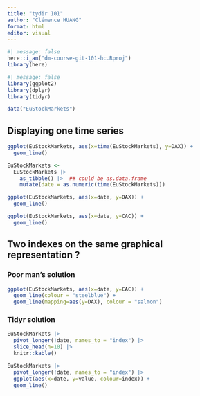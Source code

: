 ```yaml
---
title: "tydir 101"
author: "Clémence HUANG"
format: html
editor: visual
---
```

```r
#| message: false
here::i_am("dm-course-git-101-hc.Rproj")
library(here)
```

```r
#| message: false
library(ggplot2)
library(dplyr)
library(tidyr)
```


```r
data("EuStockMarkets")
```

## Displaying one time series

```r
ggplot(EuStockMarkets, aes(x=time(EuStockMarkets), y=DAX)) +
  geom_line()
```

```r
EuStockMarkets <- 
  EuStockMarkets |> 
    as_tibble() |>  ## could be as.data.frame
    mutate(date = as.numeric(time(EuStockMarkets)))
```


```r
ggplot(EuStockMarkets, aes(x=date, y=DAX)) +
  geom_line()
```
```r
ggplot(EuStockMarkets, aes(x=date, y=CAC)) +
  geom_line()
```

## Two indexes on the same graphical representation ?

### Poor man's solution

```r
ggplot(EuStockMarkets, aes(x=date, y=CAC)) +
  geom_line(colour = "steelblue") +
  geom_line(mapping=aes(y=DAX), colour = "salmon")
```
### Tidyr solution

```r
EuStockMarkets |>
  pivot_longer(!date, names_to = "index") |>
  slice_head(n=10) |>
  knitr::kable()
```

```r
EuStockMarkets |>
  pivot_longer(!date, names_to = "index") |>
  ggplot(aes(x=date, y=value, colour=index)) +
  geom_line()
```